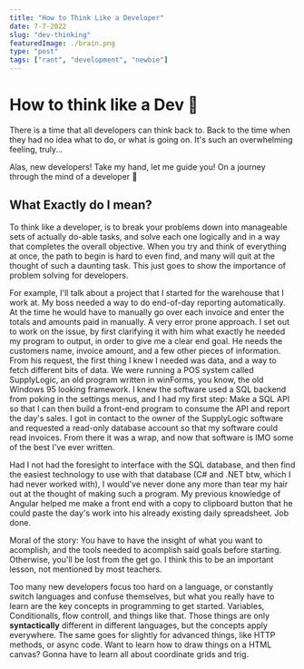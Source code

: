 ```yaml
---
title: "How to Think Like a Developer"
date: 7-7-2022
slug: "dev-thinking"
featuredImage: ./brain.png
type: "post"
tags: ["rant", "development", "newbie"]
---
```


# How to think like a Dev 🤔

There is a time that all developers can think back to. Back to the time when they had no idea what to do, or what is going on. It's such an overwhelming feeling, truly...

Alas, new developers! Take my hand, let me guide you! On a journey through the
mind of a developer 🤯


## What Exactly do I mean?

To think like a developer, is to break your problems down into manageable sets
of actually do-able tasks, and solve each one logically and in a way that
completes the overall objective. When you try and think of everything at once,
the path to begin is hard to even find, and many will quit at the thought of
such a daunting task. This just goes to show the importance of problem solving for
developers.

For example, I'll talk about a project that I started for the warehouse that I
work at. My boss needed a way to do end-of-day reporting automatically. At
the time he would have to manually go over each invoice and enter the totals and
amounts paid in manually. A very error prone approach. 
I set out to work on the issue, by first clarifying it with him what exactly he needed my program to
output, in order to give me a clear end goal. He needs the customers name, invoice
amount, and a few other pieces of information. From his request, the first thing
I knew I needed was data, and a way to fetch different bits of data. We were
running a POS system called SupplyLogic, an old program written in winForms, you
know, the old Windows 95 looking framework. I knew the software used a SQL
backend from poking in the settings menus, and I had my first step: Make a SQL
API so that I can then build a front-end program to consume the API and report
the day's sales. I got in contact to the owner of the SupplyLogic software and
requested a read-only database account so that my software could read invoices.
From there it was a wrap, and now that software is IMO some of the best I've
ever written.

Had I not had the foresight to interface with the SQL database, and then find
the easiest technology to use with that database (C# and .NET btw, which I had
never worked with), I would've never done any more than tear my hair out at the thought of making such a
program. My previous knowledge of Angular helped me make a front end with a copy
to clipboard button that he could paste the day's work into his already existing
daily spreadsheet. Job done.

Moral of the story: You have to have the insight of what you want to acomplish,
and the tools needed to acomplish said goals before starting. Otherwise, you'll
be lost from the get go. I think this to be an important lesson, not mentioned
by most teachers. 

Too many new developers focus too hard on a language, or constantly switch
languages and confuse themselves, but what you really have to learn are the key
concepts in programming to get started. Variables, Conditionalls, flow controll,
and things like that. Those things are only **syntactically** different in
different languages, but the concepts apply everywhere. The same goes for
slightly for advanced things, like HTTP methods, or async code. Want to learn
how to draw things on a HTML canvas? Gonna have to learn all about coordinate
grids and trig.

